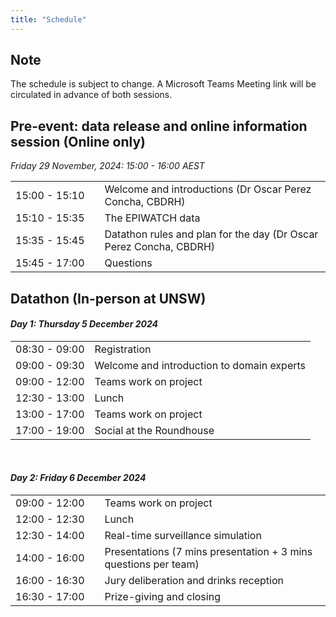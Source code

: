 ```yaml
---
title: "Schedule"
---
```


::: {.callout-note}
## Note

The schedule is subject to change. A Microsoft Teams Meeting link will be circulated in advance of both sessions.
:::


## Pre-event: data release and online information session (Online only)

*Friday 29 November, 2024: 15:00 - 16:00 AEST*

|     |     |
|--|-----|
| 15:00 - 15:10    | Welcome and introductions (Dr Oscar Perez Concha, CBDRH)     |
| 15:10 - 15:35    | The EPIWATCH data |
| 15:35 - 15:45    | Datathon rules and plan for the day (Dr Oscar Perez Concha, CBDRH) |
| 15:45 - 17:00    | Questions  |

## Datathon (In-person at UNSW)

#### *Day 1: Thursday 5 December 2024*

|  |     |
|--|-----|
| 08:30 - 09:00    | Registration     |
| 09:00 - 09:30    | Welcome and introduction to domain experts |
| 09:00 - 12:00    | Teams work on project |
| 12:30 - 13:00    | Lunch |
| 13:00 - 17:00    | Teams work on project |
| 17:00 - 19:00    | Social at the Roundhouse |

<br>

#### *Day 2: Friday 6 December 2024*

|  |     |
|--|-----|
| 09:00 - 12:00    | Teams work on project     |
| 12:00 - 12:30    | Lunch |
| 12:30 - 14:00    | Real-time surveillance simulation |
| 14:00 - 16:00    | Presentations (7 mins presentation + 3 mins questions per team) |
| 16:00 - 16:30    | Jury deliberation and drinks reception |
| 16:30 - 17:00    | Prize-giving and closing |
